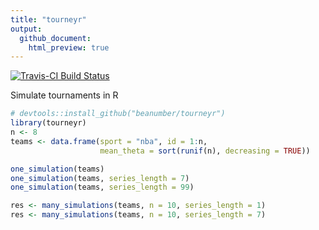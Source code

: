 ```yaml
---
title: "tourneyr"
output:
  github_document:
    html_preview: true
---
```


[![Travis-CI Build Status](https://travis-ci.org/beanumber/tourneyr.svg?branch=master)](https://travis-ci.org/beanumber/tourneyr)

Simulate tournaments in R

```r
# devtools::install_github("beanumber/tourneyr")
library(tourneyr)
n <- 8
teams <- data.frame(sport = "nba", id = 1:n,
                    mean_theta = sort(runif(n), decreasing = TRUE))

one_simulation(teams)
one_simulation(teams, series_length = 7)
one_simulation(teams, series_length = 99)

res <- many_simulations(teams, n = 10, series_length = 1)
res <- many_simulations(teams, n = 10, series_length = 7)
```
